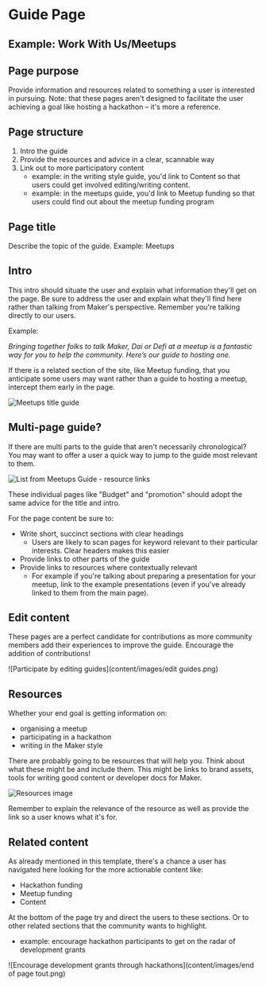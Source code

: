 # Guide Page

## Example: Work With Us/Meetups

## Page purpose

Provide information and resources related to something a user is interested in pursuing. Note: that these pages aren't designed to facilitate the user achieving a goal like hosting a hackathon – it's more a reference.

## Page structure

1. Intro the guide
2. Provide the resources and advice in a clear, scannable way
3. Link out to more participatory content 
    - example: in the writing style guide, you'd link to Content so that users could get involved editing/writing content.
    - example: in the meetups guide, you'd link to Meetup funding so that users could find out about the meetup funding program

## **Page title**

Describe the topic of the guide. Example: Meetups

## **Intro**

This intro should situate the user and explain what information they'll get on the page. Be sure to address the user and explain what they'll find here rather than talking from Maker's perspective. Remember you're talking directly to our users. 

Example:

*Bringing together folks to talk Maker, Dai or Defi at a meetup is a fantastic way for you to help the community. Here’s our guide to hosting one.* 

If there is a related section of the site, like Meetup funding, that you anticipate some users may want rather than a guide to hosting a meetup, intercept them early in the page.

![Meetups title guide](content/images/meetups-guide.png)

## Multi-page guide?

If there are multi parts to the guide that aren't necessarily chronological? You may want to offer a user a quick way to jump to the guide most relevant to them.

![List from Meetups Guide - resource links]()

These individual pages like "Budget" and "promotion" should adopt the same advice for the title and intro. 

For the page content be sure to:

- Write short, succinct sections with clear headings
    - Users are likely to scan pages for keyword relevant to their particular interests. Clear headers makes this easier
- Provide links to other parts of the guide
- Provide links to resources where contextually relevant
    - For example if you're talking about preparing a presentation for your meetup, link to the example presentations (even if you've already linked to them from the main page).

## Edit content

These pages are a perfect candidate for contributions as more community members add their experiences to improve the guide. Encourage the addition of contributions!

![Participate by editing guides](content/images/edit guides.png)

## Resources

Whether your end goal is getting information on:

- organising a meetup
- participating in a hackathon
- writing in the Maker style

There are probably going to be resources that will help you.  Think about what these might be and include them. This might be links to brand assets, tools for writing good content or developer docs for Maker.

![Resources image]()

Remember to explain the relevance of the resource as well as provide the link so a user knows what it's for. 

## Related content

As already mentioned in this template, there's a chance a user has navigated here looking for the more actionable content like:

- Hackathon funding
- Meetup funding
- Content

At the bottom of the page try and direct the users to these sections. Or to other related sections that the community wants to highlight.

- example: encourage hackathon participants to get on the radar of development grants


![Encourage development grants through hackathons](content/images/end of page tout.png)
